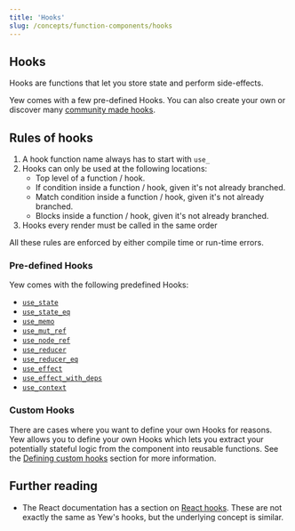 ```yaml
---
title: 'Hooks'
slug: /concepts/function-components/hooks
---
```


## Hooks

Hooks are functions that let you store state and perform side-effects.

Yew comes with a few pre-defined Hooks. You can also create your own or discover many [community made hooks](/community/awesome#hooks).

## Rules of hooks

1. A hook function name always has to start with `use_`
2. Hooks can only be used at the following locations:
    - Top level of a function / hook.
    - If condition inside a function / hook, given it's not already branched.
    - Match condition inside a function / hook, given it's not already branched.
    - Blocks inside a function / hook, given it's not already branched.
3. Hooks every render must be called in the same order

All these rules are enforced by either compile time or run-time errors.

### Pre-defined Hooks

Yew comes with the following predefined Hooks:

-   [`use_state`](./use-state.mdx)
-   [`use_state_eq`](./use-state.mdx#use_state_eq)
-   [`use_memo`](./use-memo.mdx)
-   [`use_mut_ref`](./use-mut-ref.mdx)
-   [`use_node_ref`](./use-node-ref.mdx)
-   [`use_reducer`](./use-reducer.mdx)
-   [`use_reducer_eq`](./use-reducer.mdx#use_reducer_eq)
-   [`use_effect`](./use-effect.mdx)
-   [`use_effect_with_deps`](./use-effect.mdx#use_effect_with_deps)
-   [`use_context`](./use-context.mdx)

### Custom Hooks

There are cases where you want to define your own Hooks for reasons. Yew allows you to define your own Hooks which lets you extract your potentially stateful logic from the component into reusable functions.
See the [Defining custom hooks](./custom-hooks.mdx#defining-custom-hooks) section for more information.

## Further reading

-   The React documentation has a section on [React hooks](https://reactjs.org/docs/hooks-intro.html).
    These are not exactly the same as Yew's hooks, but the underlying concept is similar.

